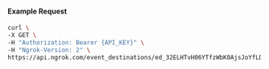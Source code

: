 
#### Example Request

```bash
curl \
-X GET \
-H "Authorization: Bearer {API_KEY}" \
-H "Ngrok-Version: 2" \
https://api.ngrok.com/event_destinations/ed_32ELHTvH06YTfzWbK0AjsJoYfLD
```
